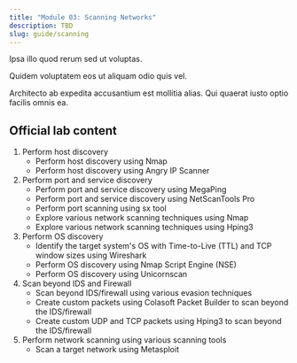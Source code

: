 ```yaml
---
title: "Module 03: Scanning Networks"
description: TBD
slug: guide/scanning
---
```


Ipsa illo quod rerum sed ut voluptas.

Quidem voluptatem eos ut aliquam odio quis vel.

Architecto ab expedita accusantium est mollitia alias. Qui quaerat iusto optio facilis omnis ea.

## Official lab content

1. Perform host discovery
   - Perform host discovery using Nmap
   - Perform host discovery using Angry IP Scanner
2. Perform port and service discovery
   - Perform port and service discovery using MegaPing
   - Perform port and service discovery using NetScanTools Pro
   - Perform port scanning using sx tool
   - Explore various network scanning techniques using Nmap
   - Explore various network scanning techniques using Hping3
3. Perform OS discovery
   - Identify the target system's OS with Time-to-Live (TTL) and TCP window sizes using Wireshark
   - Perform OS discovery using Nmap Script Engine (NSE)
   - Perform OS discovery using Unicornscan
4. Scan beyond IDS and Firewall
   - Scan beyond IDS/firewall using various evasion techniques
   - Create custom packets using Colasoft Packet Builder to scan beyond the IDS/firewall
   - Create custom UDP and TCP packets using Hping3 to scan beyond the IDS/firewall
5. Perform network scanning using various scanning tools
   - Scan a target network using Metasploit
